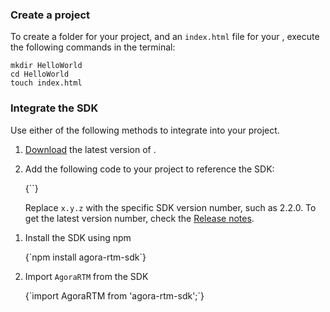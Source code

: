 <PlatformWrapper platform="web">

### Create a project

To create a folder for your project, and an `index.html` file for your <Vpl k="CLIENT" />, execute the following commands in the terminal:

```shell
mkdir HelloWorld
cd HelloWorld
touch index.html
```

### Integrate the SDK

Use either of the following methods to integrate <Vpd k="SDK" /> into your project.

<Tabs>
<TabItem value="tab1" label="Using CDN" default>

1. [Download](/sdks?platform=web) the latest version of <Vpd k="SDK" />.

1. Add the following code to your project to reference the SDK:

    <CodeBlock language="js" showLineNumbers>
    {`<script src="path_to_sdk/agora-rtm.x.y.z.min.js"></script>`}
    </CodeBlock>

    Replace `x.y.z` with the specific SDK version number, such as 2.2.0. To get the latest version number, check the [Release notes](../overview/release-notes).

</TabItem>
<TabItem value="tab2" label="Using npm">

1. Install the SDK using npm

    <CodeBlock language="js" showLineNumbers>
    {`npm install agora-rtm-sdk`}
    </CodeBlock>

1. Import `AgoraRTM` from the SDK

    <CodeBlock language="js" showLineNumbers>
    {`import AgoraRTM from 'agora-rtm-sdk';`}
    </CodeBlock>

</TabItem>
</Tabs>

</PlatformWrapper>